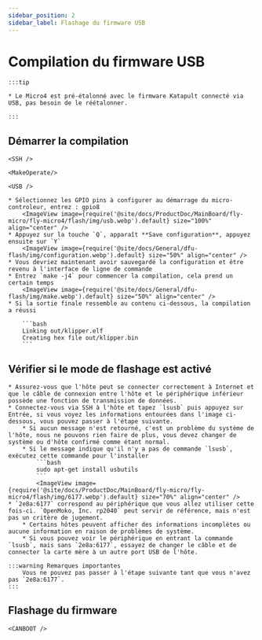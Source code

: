 ```yaml
---
sidebar_position: 2
sidebar_label: Flashage du firmware USB
---
```




# Compilation du firmware USB

    :::tip

    * Le Micro4 est pré-étalonné avec le firmware Katapult connecté via USB, pas besoin de le réétalonner.

    :::

## Démarrer la compilation

    <SSH />

    <MakeOperate/>

    <USB />

    * Sélectionnez les GPIO pins à configurer au démarrage du micro-controleur, entrez : gpio8
        <ImageView image={require('@site/docs/ProductDoc/MainBoard/fly-micro/fly-micro4/flash/img/usb.webp').default} size="100%" align="center" />
    * Appuyez sur la touche `Q`, apparaît **Save configuration**, appuyez ensuite sur `Y`
        <ImageView image={require('@site/docs/General/dfu-flash/img/configuration.webp').default} size="50%" align="center" />
    * Vous devriez maintenant avoir sauvegardé la configuration et être revenu à l'interface de ligne de commande
    * Entrez `make -j4` pour commencer la compilation, cela prend un certain temps
        <ImageView image={require('@site/docs/General/dfu-flash/img/make.webp').default} size="50%" align="center" />
    * Si la sortie finale ressemble au contenu ci-dessous, la compilation a réussi

        ```bash
        Linking out/klipper.elf
        Creating hex file out/klipper.bin
        ```

## Vérifier si le mode de flashage est activé
    * Assurez-vous que l'hôte peut se connecter correctement à Internet et que le câble de connexion entre l'hôte et le périphérique inférieur possède une fonction de transmission de données.
    * Connectez-vous via SSH à l'hôte et tapez `lsusb` puis appuyez sur Entrée, si vous voyez les informations entourées dans l'image ci-dessous, vous pouvez passer à l'étape suivante.
        * Si aucun message n'est retourné, c'est un problème du système de l'hôte, nous ne pouvons rien faire de plus, vous devez changer de système ou d'hôte confirmé comme étant normal.
        * Si le message indique qu'il n'y a pas de commande `lsusb`, exécutez cette commande pour l'installer
            ```bash
            sudo apt-get install usbutils
            ```
            <ImageView image={require('@site/docs/ProductDoc/MainBoard/fly-micro/fly-micro4/flash/img/6177.webp').default} size="70%" align="center" /> 
    * `2e8a:6177` correspond au périphérique que vous allez utiliser cette fois-ci. `OpenMoko, Inc. rp2040` peut servir de référence, mais n'est pas un critère de jugement.
        * Certains hôtes peuvent afficher des informations incomplètes ou aucune information en raison de problèmes de système.
        * Si vous pouvez voir le périphérique en entrant la commande `lsusb`, mais sans `2e8a:6177`, essayez de changer le câble et de connecter la carte mère à un autre port USB de l'hôte.

    :::warning Remarques importantes
        Vous ne pouvez pas passer à l'étape suivante tant que vous n'avez pas `2e8a:6177`.
    :::

## Flashage du firmware
    
    <CANBOOT />
